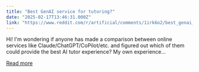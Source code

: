 ```yaml
---
title: "Best GenAI service for tutoring?"
date: "2025-02-17T13:46:31.000Z"
link: "https://www.reddit.com/r/artificial/comments/1irk6o2/best_genai_service_for_tutoring/"
---
```


Hi!
 I'm wondering if anyone has made a comparison between online services like Claude/ChatGPT/CoPilot/etc. and figured out which of them could provide the best AI tutor experience?
 My own experience...

[Read more](https://www.reddit.com/r/artificial/comments/1irk6o2/best_genai_service_for_tutoring/)
